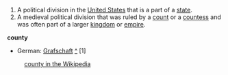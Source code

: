 #A political division in the [[United States]] that is a part of a [[state]].
#A medieval political division that was ruled by a [[count]] or a [[countess]] and was often part of a larger [[kingdom]] or [[empire]].

'''county'''

{{Translations}}
*German: [[Grafschaft]] [[:de:Grafschaft|^]] [1]

{{References}}
:[[w:county|county in the Wikipedia]]